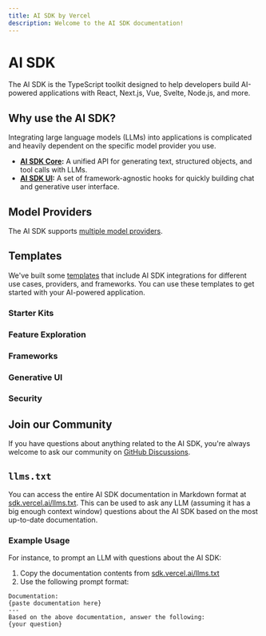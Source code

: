```yaml
---
title: AI SDK by Vercel
description: Welcome to the AI SDK documentation!
---
```


# AI SDK

The AI SDK is the TypeScript toolkit designed to help developers build AI-powered applications with React, Next.js, Vue, Svelte, Node.js, and more.

## Why use the AI SDK?

Integrating large language models (LLMs) into applications is complicated and heavily dependent on the specific model provider you use.

- **[AI SDK Core](/docs/ai-sdk-core):** A unified API for generating text, structured objects, and tool calls with LLMs.
- **[AI SDK UI](/docs/ai-sdk-ui):** A set of framework-agnostic hooks for quickly building chat and generative user interface.

## Model Providers

The AI SDK supports [multiple model providers](/providers).

<OfficialModelCards />

## Templates

We've built some [templates](https://vercel.com/templates?type=ai) that include AI SDK integrations for different use cases, providers, and frameworks. You can use these templates to get started with your AI-powered application.

### Starter Kits

<Templates type="starter-kits" />

### Feature Exploration

<Templates type="feature-exploration" />

### Frameworks

<Templates type="frameworks" />

### Generative UI

<Templates type="generative-ui" />

### Security

<Templates type="security" />

## Join our Community

If you have questions about anything related to the AI SDK, you're always welcome to ask our community on [GitHub Discussions](https://github.com/vercel/ai/discussions).

## `llms.txt`

You can access the entire AI SDK documentation in Markdown format at [sdk.vercel.ai/llms.txt](/llms.txt). This can be used to ask any LLM (assuming it has a big enough context window) questions about the AI SDK based on the most up-to-date documentation.

### Example Usage

For instance, to prompt an LLM with questions about the AI SDK:

1. Copy the documentation contents from [sdk.vercel.ai/llms.txt](/llms.txt)
2. Use the following prompt format:

```prompt
Documentation:
{paste documentation here}
---
Based on the above documentation, answer the following:
{your question}
```
